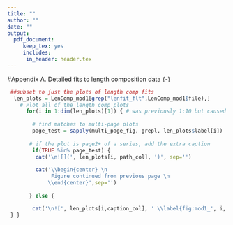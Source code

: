 ```yaml
---
title: ""
author: ""
date: ""
output: 
  pdf_document:
     keep_tex: yes
     includes:
      in_header: header.tex
---
```

<!-- ************************************************************************************************--> 
<!-- **********************************BEGIN APPENDICES**********************************************--> 
<!-- ************************************************************************************************--> 
\FloatBarrier
\newpage

<!-- ************************************DATA FILE(S)************************************************--> 
#Appendix A. Detailed fits to length composition data {-}
\renewcommand{\thepage}{A-\arabic{page}}
\renewcommand{\thefigure}{A\arabic{figure}}
\setcounter{page}{1}

<!-- Length Composition (LenComp) r4ss plots ------------------------------- -->
```r
 ##subset to just the plots of length comp fits
  len_plots = LenComp_mod1[grep("lenfit_flt",LenComp_mod1$file),]
    # Plot all of the length comp plots
      for(i in 1:dim(len_plots)[1]) { # was previously 1:10 but caused error due to no 10th figure
       
        # find matches to multi-page plots
        page_test = sapply(multi_page_fig, grepl, len_plots$label[i])
       
       # if the plot is page2+ of a series, add the extra caption
        if(TRUE %in% page_test) {
         cat('\n![](', len_plots[i, path_col], ')', sep='')
      
         cat('\\begin{center} \n
              Figure continued from previous page \n
             \\end{center}',sep='')
       
       } else {

        cat('\n![', len_plots[i,caption_col], ' \\label{fig:mod1_', i, '_', len_plots[i, label_col], '}](', len_plots[i, path_col], ')\n', sep='')
 } }
```




